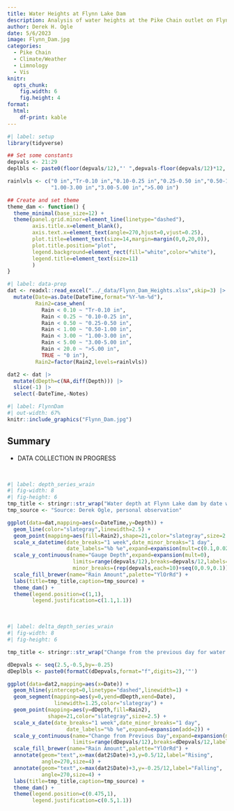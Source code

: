 ```yaml
---
title: Water Heights at Flynn Lake Dam
description: Analysis of water heights at the Pike Chain outlet on Flynn Lake.
author: Derek H. Ogle
date: 5/6/2023
image: Flynn_Dam.jpg
categories:
  - Pike Chain
  - Climate/Weather
  - Limnology
  - Vis
knitr:
  opts_chunk:
    fig.width: 6
    fig.height: 4
format: 
  html:
    df-print: kable
---
```


```r
#| label: setup
library(tidyverse)

## Set some constants
depvals <- 21:29
deplbls <- paste0(floor(depvals/12),"' ",depvals-floor(depvals/12)*12,'"')

rainlvls <- c("0 in","Tr-0.10 in","0.10-0.25 in","0.25-0.50 in","0.50-1.00 in",
              "1.00-3.00 in","3.00-5.00 in",">5.00 in")

## Create and set theme
theme_dam <- function() {
  theme_minimal(base_size=12) +
  theme(panel.grid.minor=element_line(linetype="dashed"),
        axis.title.x=element_blank(),
        axis.text.x=element_text(angle=270,hjust=0,vjust=0.25),
        plot.title=element_text(size=14,margin=margin(0,0,20,0)),
        plot.title.position="plot",
        legend.background=element_rect(fill="white",color="white"),
        legend.title=element_text(size=11)
        )
}
```

```r
#| label: data-prep
dat <- readxl::read_excel("../_data/Flynn_Dam_Heights.xlsx",skip=3) |>
  mutate(Date=as.Date(DateTime,format="%Y-%m-%d"),
         Rain2=case_when(
           Rain < 0.10 ~ "Tr-0.10 in",
           Rain < 0.25 ~ "0.10-0.25 in",
           Rain < 0.50 ~ "0.25-0.50 in",
           Rain < 1.00 ~ "0.50-1.00 in",
           Rain < 3.00 ~ "1.00-3.00 in",
           Rain < 5.00 ~ "3.00-5.00 in",
           Rain < 20.0 ~ ">5.00 in",
           TRUE ~ "0 in"),
         Rain2=factor(Rain2,levels=rainlvls))

dat2 <- dat |>
  mutate(dDepth=c(NA,diff(Depth))) |>
  slice(-1) |>
  select(-DateTime,-Notes)
```

```r
#| label: FlynnDam
#| out-width: 67%
knitr::include_graphics("Flynn_Dam.jpg")
```

:::{.callout-warning icon=false}
# Summary

- DATA COLLECTION IN PROGRESS
:::

&nbsp;

```r
#| label: depth_series_wrain
#| fig-width: 8
#| fig-height: 6
tmp_title <- stringr::str_wrap("Water depth at Flynn Lake dam by date with points color coded by the amount of rain since the previous observation.",width=80)
tmp_source <- "Source: Derek Ogle, personal observation"

ggplot(data=dat,mapping=aes(x=DateTime,y=Depth)) +
  geom_line(color="slategray",linewidth=2.5) +
  geom_point(mapping=aes(fill=Rain2),shape=21,color="slategray",size=2.5) +
  scale_x_datetime(date_breaks="1 week",date_minor_breaks="1 day",
                   date_labels="%b %e",expand=expansion(mult=c(0.1,0.025))) +
  scale_y_continuous(name="Gauge Depth",expand=expansion(mult=0),
                     limits=range(depvals/12),breaks=depvals/12,labels=deplbls,
                     minor_breaks=(rep(depvals,each=10)+seq(0,0.9,0.1))/12) +
  scale_fill_brewer(name="Rain Amount",palette="YlOrRd") +
  labs(title=tmp_title,caption=tmp_source) +
  theme_dam() +
  theme(legend.position=c(1,1),
        legend.justification=c(1.1,1.1))
```


&nbsp;

```r
#| label: delta_depth_series_wrain
#| fig-width: 8
#| fig-height: 6

tmp_title <- stringr::str_wrap("Change from the previous day for water depth at Flynn Lake dam by date with points color coded by the amount of rain since the previous observation.",width=80)

dDepvals <- seq(2.5,-0.5,by=-0.25)
dDeplbls <- paste0(formatC(dDepvals,format="f",digits=2),'"')

ggplot(data=dat2,mapping=aes(x=Date)) +
  geom_hline(yintercept=0,linetype="dashed",linewidth=1) +
  geom_segment(mapping=aes(y=0,yend=dDepth,xend=Date),
               linewidth=1.25,color="slategray") +
  geom_point(mapping=aes(y=dDepth,fill=Rain2),
             shape=21,color="slategray",size=2.5) +
  scale_x_date(date_breaks="1 week",date_minor_breaks="1 day",
                   date_labels="%b %e",expand=expansion(add=2)) +
  scale_y_continuous(name="Change from Previous Day",expand=expansion(mult=0.02),
                     limits=range(dDepvals/12),breaks=dDepvals/12,labels=dDeplbls) +
  scale_fill_brewer(name="Rain Amount",palette="YlOrRd") +
  annotate(geom="text",x=max(dat2$Date)+3,y=0.5/12,label="Rising",
           angle=270,size=4) +
  annotate(geom="text",x=max(dat2$Date)+3,y=-0.25/12,label="Falling",
           angle=270,size=4) +
  labs(title=tmp_title,caption=tmp_source) +
  theme_dam() +
  theme(legend.position=c(0.475,1),
        legend.justification=c(0.5,1.1))
```

